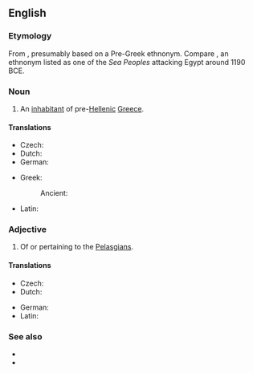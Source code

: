 ==English==
{{wikipedia}}

===Etymology===
From {{der|en|grc|Πελασγός|}} {{suffix||ian|lang=en}}, presumably based on a Pre-Greek ethnonym. Compare {{cog|egy|pwrꜣsꜣtj}}, an ethnonym listed as one of the ''Sea Peoples'' attacking Egypt around 1190 BCE.

===Noun===
{{en-noun}}

# An [[inhabitant]] of pre-[[Hellenic]] [[Greece]].

====Translations====
{{trans-top|inhabitant of pre-Hellenic and proto-hellenic Greece}}
* Czech: {{t|cs|Pelasg|m}}
* Dutch: {{t|nl|Pelasgiër}}
* German: {{t|de|Pelasger}}
{{trans-mid}}
* Greek:
*: Ancient: {{t|grc|Πελασγός}}
* Latin: {{t|la|Pelasgus}}
{{trans-bottom}}

===Adjective===
{{en-adj}}

# Of or pertaining to the [[#Noun|Pelasgians]].

====Translations====
{{trans-top|pertaining to the Pelasgians}}
* Czech: {{t|cs|pelasgický}}
* Dutch: {{t|nl|Pelasgisch}}
{{trans-mid}}
* German: {{t|de|pelasgisch}}
* Latin: {{t|la|Pelasgus}}
{{trans-bottom}}

===See also===
* {{l|en|Hellene}}
* {{l|en|Hellas}}